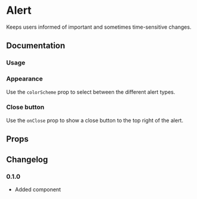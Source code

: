 
# Alert

Keeps users informed of important and sometimes time-sensitive changes.

## Documentation

### Usage

<Demo component={Usage} />

### Appearance

Use the `colorScheme` prop to select between the different alert types.

<Demo component={AppearanceUsage} />

### Close button

Use the `onClose` prop to show a close button to the top right of the alert.

<Demo component={CloseUsage} />

## Props

<PropsTable component={Alert} />

<PropsTable component={AlertTitle} />

<PropsTable component={AlertDescription} />

## Changelog

### 0.1.0

- Added component
